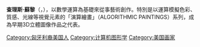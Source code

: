 '''查理斯·蘇黎'''（{{lang|en|Charles Csuri}}，{{bd|1922年|7月4日}}），以數學運算為基礎來從事藝術創作。特別是以運算模擬色彩、質感、光線等視覺元素的「演算繪畫」（ALGORITHMIC PAINTINGS）系列，成為早期3D立體圖像作品之代表。

{{DEFAULTSORT:csuri, Charles}}
[[Category:匈牙利裔美国人|Category:匈牙利裔美国人]]
[[Category:计算机图形学|Category:计算机图形学]]
[[Category:美国画家|Category:美国画家]]


{{US-bio-stub}}